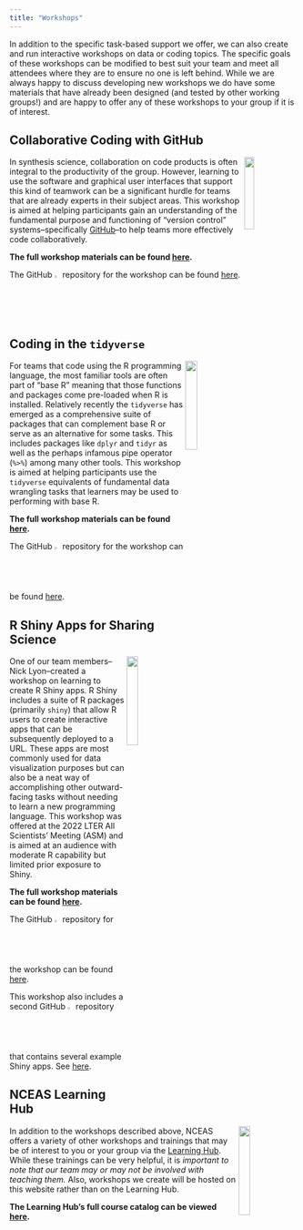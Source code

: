 ```yaml
---
title: "Workshops"
---
```


In addition to the specific task-based support we offer, we can also create and run interactive workshops on data or coding topics. The specific goals of these workshops can be modified to best suit your team and meet all attendees where they are to ensure no one is left behind. While we are always happy to discuss developing new workshops we do have some materials that have already been designed (and tested by other working groups!) and are happy to offer any of these workshops to your group if it is of interest.

## Collaborative Coding with GitHub

<img src = "images/github_logo_gray.png" align="right" width="18%" />

In synthesis science, collaboration on code products is often integral to the productivity of the group. However, learning to use the software and graphical user interfaces that support this kind of teamwork can be a significant hurdle for teams that are already experts in their subject areas. This workshop is aimed at helping participants gain an understanding of the fundamental purpose and functioning of "version control" systems--specifically [GitHub](https://github.com/)--to help teams more effectively code collaboratively.

**The full workshop materials can be found [here](https://nceas.github.io/scicomp-workshop-collaborative-coding/).**

The GitHub <img src="images/github_logo_gray.png" width="2%"/> repository for the workshop can be found [here](https://github.com/NCEAS/scicomp-workshop-collaborative-coding).

## Coding in the `tidyverse`

<img src = "images/tidyverse_hex.png" align="right" width="20%" />

For teams that code using the R programming language, the most familiar tools are often part of "base R" meaning that those functions and packages come pre-loaded when R is installed. Relatively recently the `tidyverse` has emerged as a comprehensive suite of packages that can complement base R or serve as an alternative for some tasks. This includes packages like `dplyr` and `tidyr` as well as the perhaps infamous pipe operator (`%>%`) among many other tools. This workshop is aimed at helping participants use the `tidyverse` equivalents of fundamental data wrangling tasks that learners may be used to performing with base R.

**The full workshop materials can be found [here](https://nceas.github.io/scicomp-workshop-tidyverse/).** 

The GitHub <img src="images/github_logo_gray.png" width="2%"/> repository for the workshop can be found [here](https://github.com/NCEAS/scicomp-workshop-tidyverse).

## R Shiny Apps for Sharing Science

<img src = "images/shiny_hex.png" align="right" width="20%" />

One of our team members--Nick Lyon--created a workshop on learning to create R Shiny apps. R Shiny includes a suite of R packages (primarily `shiny`) that allow R users to create interactive apps that can be subsequently deployed to a URL. These apps are most commonly used for data visualization purposes but can also be a neat way of accomplishing other outward-facing tasks without needing to learn a new programming language. This workshop was offered at the 2022 LTER All Scientists' Meeting (ASM) and is aimed at an audience with moderate R capability but limited prior exposure to Shiny.

**The full workshop materials can be found [here](https://njlyon0.github.io/asm-2022_github-workshop/).** 

The GitHub <img src="images/github_logo_gray.png" width="2%"/> repository for the workshop can be found [here](https://github.com/njlyon0/asm-2022_shiny-workshop).

This workshop also includes a second GitHub <img src="images/github_logo_gray.png" width="2%"/> repository that contains several example Shiny apps. See [here](https://github.com/njlyon0/asm-2022_shiny-workshop-examples).

## NCEAS Learning Hub

<img src="images/nceas_logo_square.png"  align="right" width="20%" />

In addition to the workshops described above, NCEAS offers a variety of other workshops and trainings that may be of interest to you or your group via the [Learning Hub](https://www.nceas.ucsb.edu/learning-hub). While these trainings can be very helpful, it is *important to note that our team may or may not be involved with teaching them.* Also, workshops we create will be hosted on this website rather than on the Learning Hub.

**The Learning Hub's full course catalog can be viewed [here](https://learning.nceas.ucsb.edu/).**
